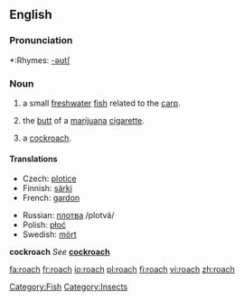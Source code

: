 {{wikipedia|Roach}}
==English==

===Pronunciation===
*:Rhymes: [[Rhymes:English:-əʊtʃ|-əʊtʃ]]

===Noun===
{{en-noun|es}}

# a small [[freshwater]] [[fish]] related to the [[carp]].
# {{context|slang|smoking}} the [[butt]] of a [[marijuana]] [[cigarette]].
# {{US}} a [[cockroach]].

====Translations====

{{trans-top|freshwater fish}}
*Czech: [[plotice]] {{f}}
*Finnish: [[särki]]
*French: [[gardon]] {{m}}
{{trans-mid}}
*Russian: [[плотва]] /plotvá/ {{f}}
*Polish: [[płoć]] {{f}}
*Swedish: [[mört]] {{c}}
{{trans-bottom}}

{{trans-top|slang: butt of a marijuana cigarette}}
{{trans-mid}}
{{trans-bottom}}

'''cockroach'''
''See'' '''[[cockroach]]'''

[[Category:Fish]]
[[Category:Insects]]

[[fa:roach]]
[[fr:roach]]
[[io:roach]]
[[pl:roach]]
[[fi:roach]]
[[vi:roach]]
[[zh:roach]]